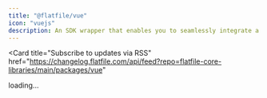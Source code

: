 ```yaml
---
title: "@flatfile/vue"
icon: "vuejs"
description: An SDK wrapper that enables you to seamlessly integrate a secure and user-friendly data import experience into your client-side application
---
```


<Card
  title="Subscribe to updates via
  RSS"
  href="https://changelog.flatfile.com/api/feed?repo=flatfile-core-libraries/main/packages/vue"
></Card>

<div id="dynamic-content">loading...</div>
